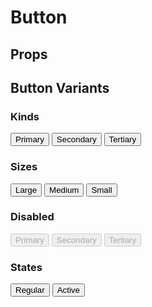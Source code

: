 
<Meta of={ButtonStories} />

# Button

## Props
<ArgsTable of={Button} />

## Button Variants
### Kinds
<Canvas>
 <Button>Primary</Button>
 <Button variant='secondary'>Secondary</Button>
 <Button variant='tertiary'>Tertiary</Button>
</Canvas>

### Sizes
<Canvas>
  <Button size='large'>Large</Button>
  <Button size='medium'>Medium</Button>
  <Button size='small'>Small</Button>
</Canvas>

### Disabled
<Canvas>
 <Button disabled>Primary</Button>
 <Button disabled variant='secondary'>Secondary</Button>
 <Button disabled variant='tertiary'>Tertiary</Button>
</Canvas>

### States
<Canvas>
 <Button>Regular</Button>
 <Button active>Active</Button>
</Canvas>